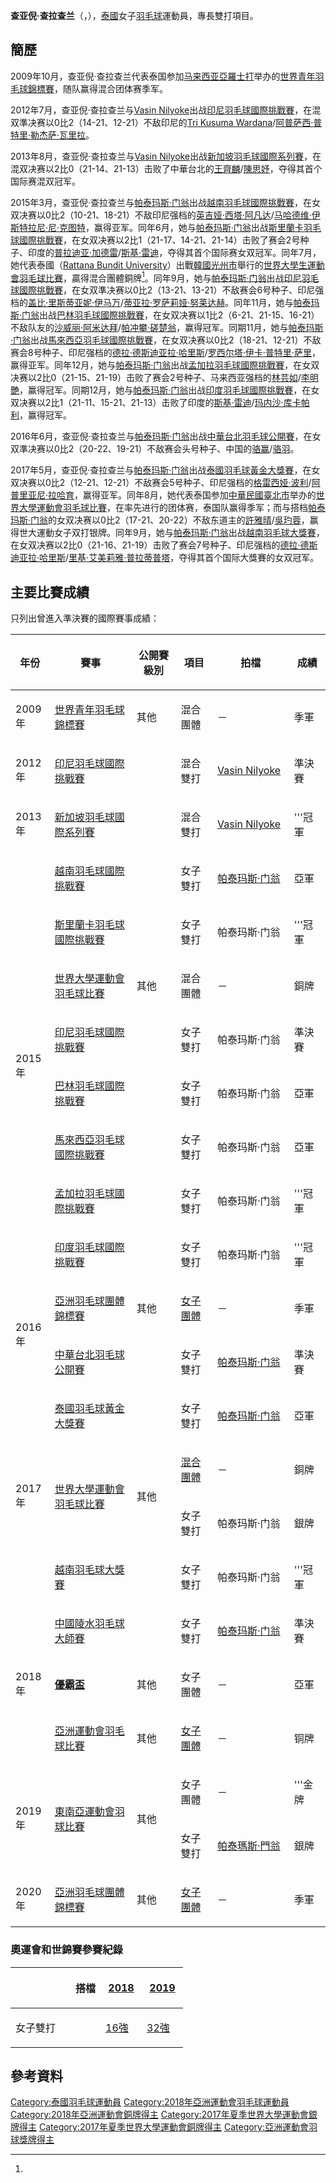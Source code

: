 {{noteTA|G1=Badminton}}
{{Infobox 羽球選手
| playername              = 查亚倪·查拉查兰<br/>{{lang|th|ชญานิษฐ์ ฉลาดแฉลม}}<br/><small>({{lang|en|Chayanit Chaladchalam}})</small>
| image                   = 
| size                    = 
| caption                 = 
| birth_name              = 
| date_of_birth           = {{birth_date_and_age|1991|3|8}}<ref name="gwangju">{{cite web|title=Biography Overview - CHALADCHALAM Chayanit|url=http://www.gwangju2015.com/IRS/eng/zb/engzb_badminton_biography_overview_n6301338_chaladchalam_chayanit.htm|publisher=2015 Gwangju Summer Universiade Organizing Committee|deadurl=yes|archiveurl=https://archive.is/20150718054454/http://www.gwangju2015.com/IRS/eng/zb/engzb_badminton_biography_overview_n6301338_chaladchalam_chayanit.htm|archivedate=2015-07-18}}{{en}}</ref>
| place_of_birth          = {{THA}}
| height                  = {{height|m=1.63}}<ref name="gwangju"/>
| weight                  = {{weight|kg=62}}<ref name="gwangju"/>
| event                   = 女子雙打、混合雙打
| country                 = {{THA}}
| years_active            = 
| handedness              = 
| coach                   = 
| highest_ranking         = 第62位（女雙-[[比雅亚·蒙吉达芒|蒙吉达芒]]）
| date_of_highest_ranking = 2014年4月24日<ref name="ranking">[http://bwfcontent.tournamentsoftware.com/ranking/player.aspx?id=9372&player=113961 BWF World Ranking - Ranking of Chaladchalam Chayanit (67168)]{{en}}</ref>
| current_ranking         = 第83位（女雙-[[帕泰玛斯·门翁|门翁]]）<br/>第129位（女雙-[[纳查·盛触|盛触]]）<br/>第529位（混雙-[[Wasapon_Uttamang|Uttamang]]）<br/>第562位（混雙-[[帕利亚瓦特·松努阿姆|松努阿姆]]）
| date_of_current_ranking = 2015年7月16日<ref>[http://bwfcontent.tournamentsoftware.com/ranking/category.aspx?id=9372&category=475 BWF World Ranking - BWF世界排名榜 (7/16/2015) - Women's doubles]{{en}}</ref><ref>[http://bwfcontent.tournamentsoftware.com/ranking/category.aspx?id=9372&category=476 BWF World Ranking - BWF世界排名榜 (7/16/2015) - Mixed doubles]{{en}}</ref>
| played                  = 47勝–39負（女雙）<br/>21勝–15負（混雙）
| titles                  = 
| bwf_profile             = F6C94761-DF8C-40FF-BAC0-AADFD285E293
| bwf_id                  = 67168
| updated                 = 2015年7月18日
}}
{{MedalTableTop|width=286px}}
{{MedalSport | 女子[[羽毛球|羽毛球]]}}
{{MedalCountry | {{THA}}}}
{{MedalCompetition | [[尤伯杯|尤伯杯]]}}
{{MedalSilver| [[2018年優霸盃|2018年 曼谷]] | [[2018年優霸盃|女子團體]]}}
{{MedalCompetition | [[亞洲運動會|亞洲運動會]]}}
{{MedalBronze| [[2018年亞洲運動會|2018年 雅加达]] | [[2018年亞洲運動會羽毛球女子團體比賽|女子團體]] }}
{{MedalCompetition | [[亞洲羽毛球團體錦標賽|亞洲羽毛球團體錦標賽]]}}
{{MedalBronze| [[2016年亞洲羽毛球團體錦標賽|2016年 海得拉巴]] | [[2016年亞洲羽毛球團體錦標賽女子團體比賽|女子團體]] }}
{{MedalBronze| [[2020年亞洲羽毛球團體錦標賽|2020年 馬尼拉]] | [[2020年亞洲羽毛球團體錦標賽女子團體比賽|女子團體]] }}
{{MedalCompetition | [[東南亞運動會|東南亞運動會]]}}
{{MedalGold  | [[2019年东南亚运动会|2019年 馬尼拉]] | [[2019年東南亞運動會羽球比賽|女子團體]]}}
{{MedalSilver| [[2019年东南亚运动会|2019年 馬尼拉]] | [[2019年東南亞運動會羽球比賽|女子雙打]]}}
{{MedalCompetition | [[世界大學生運動會|世界大學生運動會]]}}
{{MedalBronze| [[2015年夏季世界大學生運動會|2015年 光州市]] | [[2015年夏季世界大學生運動會羽球比賽|混合團體]] }}
{{MedalBronze| [[2017年夏季世界大學生運動會|2017年 臺北]] | [[2017年夏季世界大學運動會羽球比賽混合團體項目|混合團體]] }}
{{MedalSilver| [[2017年夏季世界大學生運動會|2017年 臺北]] | [[2017年夏季世界大學生運動會羽球比賽|女子雙打]] }}
{{MedalCompetition | [[世界青年羽毛球錦標賽|世界青年羽毛球錦標賽]]}}
{{MedalBronze| [[2009年世界青年羽毛球錦標賽|2009年 亞羅士打]] | 混合團體 }}
{{MedalBottom}}
'''查亚倪·查拉查兰'''（{{lang-th|'''ชญานิษฐ์ ฉลาดแฉลม'''}}，{{bd|1991年|3月8日||}}），[[泰國|泰國]]女子[[羽毛球|羽毛球]]運動員，專長雙打項目。

==簡歷==
2009年10月，查亚倪·查拉查兰代表泰国参加[[马来西亚|马来西亚]][[亞羅士打|亞羅士打]]举办的[[2009年世界青年羽毛球錦標賽|世界青年羽毛球錦標賽]]，随队赢得混合团体赛季军。

2012年7月，查亚倪·查拉查兰与[[Vasin_Nilyoke|Vasin Nilyoke]]出战[[2012年印度尼西亞羽毛球國際挑戰賽|印尼羽毛球國際挑戰賽]]，在混双準决赛以0比2（14-21、12-21）不敌印尼的[[Tri_Kusuma_Wardana|Tri Kusuma Wardana]]/[[阿普萨西·普特里·勒杰萨·瓦里拉|阿普萨西·普特里·勒杰萨·瓦里拉]]。

2013年8月，查亚倪·查拉查兰与[[Vasin_Nilyoke|Vasin Nilyoke]]出战[[2013年新加坡羽毛球國際系列賽|新加坡羽毛球國際系列賽]]，在混双决赛以2比0（21-14、21-13）击败了中華台北的[[王齊麟|王齊麟]]/[[陳思妤|陳思妤]]，夺得其首个国际赛混双冠军。

2015年3月，查亚倪·查拉查兰与[[帕泰玛斯·门翁|帕泰玛斯·门翁]]出战[[2015年越南羽毛球國際挑戰賽|越南羽毛球國際挑戰賽]]，在女双决赛以0比2（10-21、18-21）不敌印尼强档的[[英吉娅·西塔·阿凡达|英吉娅·西塔·阿凡达]]/[[马哈德维·伊斯特拉尼·尼·克图特|马哈德维·伊斯特拉尼·尼·克图特]]，赢得亚军。同年6月，她与[[帕泰玛斯·门翁|帕泰玛斯·门翁]]出战[[2015年斯里蘭卡羽毛球國際挑戰賽|斯里蘭卡羽毛球國際挑戰賽]]，在女双决赛以2比1（21-17、14-21、21-14）击败了赛会2号种子、印度的[[普拉迪亚·加德雷|普拉迪亚·加德雷]]/[[斯基·雷迪|斯基·雷迪]]，夺得其首个国际赛女双冠军。同年7月，她代表泰國（[[Rattana_Bundit_University|Rattana Bundit University]]）出戰[[韓國|韓國]][[光州市|光州市]]舉行的[[2015年夏季世界大學生運動會|世界大學生運動會]][[2015年夏季世界大學生運動會羽球比賽|羽毛球比賽]]，贏得混合團體銅牌<ref name="gwangju"/>。同年9月，她与[[帕泰玛斯·门翁|帕泰玛斯·门翁]]出战[[2015年印度尼西亞羽毛球國際挑戰賽|印尼羽毛球國際挑戰賽]]，在女双準决赛以0比2（13-21、13-21）不敌赛会6号种子、印尼强档的[[盖比·里斯蒂亚妮·伊马万|盖比·里斯蒂亚妮·伊马万]]/[[蒂亚拉·罗萨莉娅·努莱达赫|蒂亚拉·罗萨莉娅·努莱达赫]]。同年11月，她与[[帕泰玛斯·门翁|帕泰玛斯·门翁]]出战[[2015年巴林羽毛球國際挑戰賽|巴林羽毛球國際挑戰賽]]，在女双决赛以1比2（6-21、21-15、16-21）不敌队友的[[沙威丽·阿米达拜|沙威丽·阿米达拜]]/[[帕冲攀·磋楚翁|帕冲攀·磋楚翁]]，赢得冠军。同期11月，她与[[帕泰玛斯·门翁|帕泰玛斯·门翁]]出战[[2015年馬來西亞羽毛球國際挑戰賽|馬來西亞羽毛球國際挑戰賽]]，在女双决赛以0比2（18-21、12-21）不敌赛会8号种子、印尼强档的[[德拉·德斯迪亚拉·哈里斯|德拉·德斯迪亚拉·哈里斯]]/[[罗西尔塔·伊卡·普特里·萨里|罗西尔塔·伊卡·普特里·萨里]]，赢得亚军。同年12月，她与[[帕泰玛斯·门翁|帕泰玛斯·门翁]]出战[[2015年孟加拉羽毛球國際挑戰賽|孟加拉羽毛球國際挑戰賽]]，在女双决赛以2比0（21-15、21-19）击败了赛会2号种子、马来西亚强档的[[林芸如|林芸如]]/[[李明艷|李明艷]]，赢得冠军。同期12月，她与[[帕泰玛斯·门翁|帕泰玛斯·门翁]]出战[[2015年印度羽毛球國際挑戰賽|印度羽毛球國際挑戰賽]]，在女双决赛以2比1（21-11、15-21、21-13）击败了印度的[[斯基·雷迪|斯基·雷迪]]/[[玛内沙·库卡帕利|玛内沙·库卡帕利]]，赢得冠军。

2016年6月，查亚倪·查拉查兰与[[帕泰玛斯·门翁|帕泰玛斯·门翁]]出战[[2016年中華台北羽球公開賽|中華台北羽毛球公開賽]]，在女双準决赛以0比2（20-22、19-21）不敌赛会头号种子、中国的[[骆赢|骆赢]]/[[骆羽|骆羽]]。

2017年5月，查亚倪·查拉查兰与[[帕泰玛斯·门翁|帕泰玛斯·门翁]]出战[[2017年泰國羽毛球黃金大獎賽|泰國羽毛球黃金大獎賽]]，在女双决赛以0比2（12-21、12-21）不敌赛会5号种子、印尼强档的[[格雷西娅·波利|格雷西娅·波利]]/[[阿普里亚尼·拉哈育|阿普里亚尼·拉哈育]]，赢得亚军。同年8月，她代表泰国参加[[中華民國|中華民國]][[臺北市|臺北市]]举办的[[2017年夏季世界大學運動會羽球比賽|世界大學運動會羽毛球比賽]]，在率先进行的团体赛，泰国队赢得季军；而与搭档[[帕泰玛斯·门翁|帕泰玛斯·门翁]]的女双决赛以0比2（17-21、20-22）不敌东道主的[[許雅晴|許雅晴]]/[[吳玓蓉|吳玓蓉]]，赢得世大運動女子双打银牌。同年9月，她与[[帕泰玛斯·门翁|帕泰玛斯·门翁]]出战[[2017年越南羽毛球大獎賽|越南羽毛球大獎賽]]，在女双决赛以2比0（21-16、21-19）击败了赛会7号种子、印尼强档的[[德拉·德斯迪亚拉·哈里斯|德拉·德斯迪亚拉·哈里斯]]/[[里基·艾美莉雅·普拉蒂普塔|里基·艾美莉雅·普拉蒂普塔]]，夺得其首个国际大獎賽的女双冠军。

==主要比賽成績==
只列出曾進入準決賽的國際賽事成績：
{| class=wikitable style="text-align:center; font-size:small;" 
!width="50"|年份
!width="180"|賽事
!width="80"|公開賽級別
!width="60"|項目
!width="140"|拍檔
!width="50"|成績
|-
!rowspan="1"|2009年
|[[2009年世界青年羽毛球錦標賽|世界青年羽毛球錦標賽]]
|其他
|混合團體
|－
|bgcolor="#b8860b"|季軍
|-
!rowspan="1"|2012年
|[[2012年印度尼西亞羽毛球國際挑戰賽|印尼羽毛球國際挑戰賽]]
|{{BWFIC}}
|混合雙打
|[[Vasin_Nilyoke|Vasin Nilyoke]]
|bgcolor="#b8860b"|準決賽
|-
!rowspan="1"|2013年
|[[2013年新加坡羽毛球國際系列賽|新加坡羽毛球國際系列賽]]
|{{BWFIS}}
|混合雙打
|[[Vasin_Nilyoke|Vasin Nilyoke]]
|bgcolor="gold"|'''冠軍
|-
!rowspan="8"|2015年
|[[2015年越南羽毛球國際挑戰賽|越南羽毛球國際挑戰賽]]
|{{BWFIC}}
|女子雙打
|[[帕泰玛斯·门翁|帕泰玛斯·门翁]]
|bgcolor="silver"|亞軍
|-
|[[2015年斯里蘭卡羽毛球國際挑戰賽|斯里蘭卡羽毛球國際挑戰賽]]
|{{BWFIC}}
|女子雙打
|帕泰玛斯·门翁
|bgcolor="gold"|'''冠軍
|-
|[[2015年夏季世界大學運動會羽球比賽|世界大學運動會羽毛球比賽]]
|其他
|混合團體
|－
|bgcolor="#b8860b"|銅牌
|-
|[[2015年印度尼西亞羽毛球國際挑戰賽|印尼羽毛球國際挑戰賽]]
|{{BWFIC}}
|女子雙打
|帕泰玛斯·门翁
|bgcolor="#b8860b"|準決賽
|-
|[[2015年巴林羽毛球國際挑戰賽|巴林羽毛球國際挑戰賽]]
|{{BWFIC}}
|女子雙打
|帕泰玛斯·门翁
|bgcolor="silver"|亞軍
|-
|[[2015年馬來西亞羽毛球國際挑戰賽|馬來西亞羽毛球國際挑戰賽]]
|{{BWFIC}}
|女子雙打
|帕泰玛斯·门翁
|bgcolor="silver"|亞軍
|-
|[[2015年孟加拉羽毛球國際挑戰賽|孟加拉羽毛球國際挑戰賽]]
|{{BWFIC}}
|女子雙打
|帕泰玛斯·门翁
|bgcolor="gold"|'''冠軍
|-
|[[2015年印度羽毛球國際挑戰賽|印度羽毛球國際挑戰賽]]
|{{BWFIC}}
|女子雙打
|帕泰玛斯·门翁
|bgcolor="gold"|'''冠軍
|-
!rowspan="2"|2016年
|[[2016年亞洲羽毛球團體錦標賽|亞洲羽毛球團體錦標賽]]
|其他
|[[2016年亞洲羽毛球團體錦標賽女子團體比賽|女子團體]]
|－
|bgcolor="#b8860b"|季軍
|-
|[[2016年中華台北羽球公開賽|中華台北羽毛球公開賽]]
|{{BWFGPG}}
|女子雙打
|[[帕泰玛斯·门翁|帕泰玛斯·门翁]]
|bgcolor="#b8860b"|準決賽
|-
!rowspan="4"|2017年
|[[2017年泰國羽毛球黃金大獎賽|泰國羽毛球黃金大獎賽]]
|{{BWFGPG}}
|女子雙打
|[[帕泰玛斯·门翁|帕泰玛斯·门翁]]
|bgcolor="silver"|亞軍
|-
|rowspan="2"|[[2017年夏季世界大學運動會羽球比賽|世界大學運動會羽毛球比賽]]
|rowspan="2"|其他
|[[2017年夏季世界大學運動會羽球比賽混合團體項目|混合團體]]
|－
|bgcolor="#b8860b"|銅牌
|-
|女子雙打
|帕泰玛斯·门翁
|bgcolor="silver"|銀牌
|-
|[[2017年越南羽毛球大獎賽|越南羽毛球大獎賽]]
|{{BWFGP}}
|女子雙打
|帕泰玛斯·门翁
|bgcolor="gold"|'''冠軍
|-
!rowspan="3"|2018年
|[[2018年中國陵水羽毛球大師賽|中國陵水羽毛球大師賽]]
|{{BWF100}}
|女子雙打
|[[帕泰玛斯·门翁|帕泰玛斯·门翁]]
|bgcolor="#b8860b"|準決賽
|-
|'''[[2018年優霸盃|優霸盃]]'''
|其他
|女子團體
|－
|bgcolor="silver"|亞軍
|-
|[[2018年亞洲運動會羽毛球比賽|亞洲運動會羽毛球比賽]]
|其他
|[[2018年亞洲運動會羽毛球女子團體比賽|女子團體]]
|－
|bgcolor="#b8860b"|铜牌
|-
!rowspan="2"|2019年
|rowspan="2"|[[2019年東南亞運動會羽球比賽|東南亞運動會羽球比賽]]
|rowspan="2"|其他
|女子團體
|－
|bgcolor="gold"|'''金牌
|-
|女子雙打
|[[帕泰瑪斯·門翁|帕泰瑪斯·門翁]]
|bgcolor="silver"|銀牌
|-
!rowspan="1"|2020年
|[[2020年亞洲羽毛球團體錦標賽|亞洲羽毛球團體錦標賽]]
|其他
|[[2020年亞洲羽毛球團體錦標賽女子團體比賽|女子團體]]
|－
|bgcolor="#b8860b"|季軍
|}
{{BWF賽事級別索引}}

===奧運會和世錦賽參賽紀錄===
{| class=wikitable style="text-align:center; font-size:small;" 
!
!搭檔
!width="50"|[[2018年世界羽毛球錦標賽|2018]]
!width="50"|[[2019年世界羽毛球錦標賽|2019]]
|-
|width="80"|女子雙打
|align="left"|{{nowrap|[[帕泰玛斯·门翁|帕泰玛斯·门翁]]}}
|[[2018年世界羽毛球錦標賽女子雙打項目|16強]]
|[[2019年世界羽毛球錦標賽女子雙打項目|32強]]
|}

==參考資料==
{{Reflist}}

{{DEFAULTSORT:Chaladchalam Chayanit}}
[[Category:泰國羽毛球運動員|Category:泰國羽毛球運動員]]
[[Category:2018年亞洲運動會羽毛球運動員|Category:2018年亞洲運動會羽毛球運動員]]
[[Category:2018年亞洲運動會銅牌得主|Category:2018年亞洲運動會銅牌得主]]
[[Category:2017年夏季世界大學運動會銀牌得主|Category:2017年夏季世界大學運動會銀牌得主]]
[[Category:2017年夏季世界大學運動會銅牌得主|Category:2017年夏季世界大學運動會銅牌得主]]
[[Category:亞洲運動會羽球獎牌得主|Category:亞洲運動會羽球獎牌得主]]